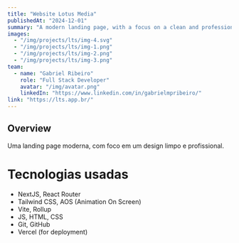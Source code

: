 ```yaml
---
title: "Website Lotus Media"
publishedAt: "2024-12-01"
summary: "A modern landing page, with a focus on a clean and professional design for Lotus Media"
images:
  - "/img/projects/lts/img-4.svg"
  - "/img/projects/lts/img-1.png"
  - "/img/projects/lts/img-2.png"
  - "/img/projects/lts/img-3.png"
team:
  - name: "Gabriel Ribeiro"
    role: "Full Stack Developer"
    avatar: "/img/avatar.png"
    linkedIn: "https://www.linkedin.com/in/gabrielmpribeiro/"
link: "https://lts.app.br/"
---
```


## Overview

Uma landing page moderna, com foco em um design limpo e profissional.

# Tecnologias usadas

- NextJS, React Router
- Tailwind CSS, AOS (Animation On Screen)
- Vite, Rollup
- JS, HTML, CSS
- Git, GitHub
- Vercel (for deployment)
